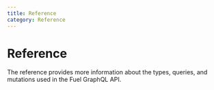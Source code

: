 ```yaml
---
title: Reference
category: Reference
---
```


# Reference

The reference provides more information about the types, queries, and mutations used in the Fuel GraphQL API. 

